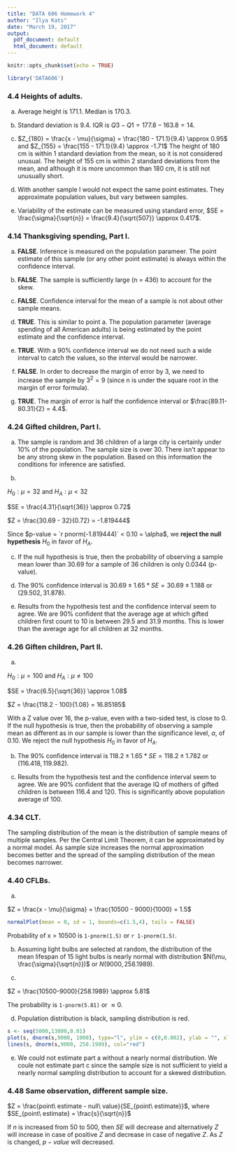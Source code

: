 ```yaml
---
title: "DATA 606 Homework 4"
author: "Ilya Kats"
date: "March 19, 2017"
output:
  pdf_document: default
  html_document: default
---
```


```r
knitr::opts_chunk$set(echo = TRUE)
```

```r
library('DATA606')
```

### 4.4 Heights of adults.

a. Average height is $171.1$. Median is $170.3$. 


b. Standard deviation is $9.4$. IQR is $Q3-Q1 = 177.8-163.8 = 14$. 


c. $Z_{180} = \frac{x - \mu}{\sigma} = \frac{180 - 171.1}{9.4} \approx 0.95$ and $Z_{155} = \frac{155 - 171.1}{9.4} \approx -1.71$
The height of 180 cm is within 1 standard deviation from the mean, so it is not considered unusual. The height of 155 cm is within 2 standard deviations from the mean, and although it is more uncommon than 180 cm, it is still not unusually short.


d. With another sample I would not expect the same point estimates. They approximate population values, but vary between samples. 


e. Variability of the estimate can be measured using standard error, $SE = \frac{\sigma}{\sqrt{n}} = \frac{9.4}{\sqrt{507}} \approx 0.417$.


### 4.14 Thanksgiving spending, Part I.

a. **FALSE**. Inference is measured on the population parameer. The point estimate of this sample (or any other point estimate) is always within the confidence interval.


b. **FALSE**. The sample is sufficiently large (n = 436) to account for the skew.


c. **FALSE**. Confidence interval for the mean of a sample is not about other sample means.


d. **TRUE**. This is similar to point a. The population parameter (average spending of all American adults) is being estimated by the point estimate and the confidence interval.


e. **TRUE**. With a 90% confidence interval we do not need such a wide interval to catch the values, so the interval would be narrower.


f. **FALSE**. In order to decrease the margin of error by 3, we need to increase the sample by $3^2 = 9$ (since n is under the square root in the margin of error formula).


g. **TRUE**. The margin of error is half the confidence interval or $\frac{89.11-80.31}{2} = 4.4$.


### 4.24 Gifted children, Part I.

a. The sample is random and 36 children of a large city is certainly under 10% of the population. The sample size is over 30. There isn't appear to be any strong skew in the population. Based on this information the conditions for inference are satisfied. 


b. 

$H_0 : \mu = 32$ and $H_A : \mu < 32$

$SE = \frac{4.31}{\sqrt{36}} \approx 0.72$

$Z = \frac{30.69 - 32}{0.72} = -1.819444$

Since $p-value  = `r pnorm(-1.819444)` < 0.10 = \alpha$, we **reject the null hypethesis** $H_0$ in favor of $H_A$.


c. If the null hypothesis is true, then the probability of observing a sample mean lower than 30.69 for a sample of 36 children is only 0.0344 (p-value).


d. The 90% confidence interval is $30.69 \pm 1.65 * SE = 30.69 \pm 1.188$ or $(29.502, 31.878)$.


e. Results from the hypothesis test and the confidence interval seem to agree. We are 90% confident that the average age at which gifted children first count to 10 is between 29.5 and 31.9 months. This is lower than the average age for all children at 32 months.


### 4.26 Giften children, Part II.

a. 

$H_0 : \mu = 100$ and $H_A : \mu \neq 100$

$SE = \frac{6.5}{\sqrt{36}} \approx 1.08$

$Z = \frac{118.2 - 100}{1.08} = 16.85185$

With a Z value over 16, the p-value, even with a two-sided test, is close to 0. If the null hypothesis is true, then the probability of observing a sample mean as different as in our sample is lower than the significance level, $\alpha$, of 0.10. We reject the null hypothesis $H_0$ in favor of $H_A$.


b. The 90% confidence interval is $118.2 \pm 1.65 * SE = 118.2 \pm 1.782$ or $(116.418, 119.982)$.


c. Results from the hypothesis test and the confidence interval seem to agree. We are 90% confident that the average IQ of mothers of gifted children is between 116.4 and 120. This is significantly above population average of 100. 


### 4.34 CLT.

The sampling distribution of the mean is the distribution of sample means of multiple samples. Per the Central Limit Theorem, it can be approximated by a normal model. As sample size increases the normal approximation becomes better and the spread of the sampling distribution of the mean becomes narrower.  

### 4.40 CFLBs.

a. 

$Z = \frac{x - \mu}{\sigma} = \frac{10500 - 9000}{1000} = 1.5$

```r
normalPlot(mean = 0, sd = 1, bounds=c(1.5,4), tails = FALSE)
```

Probability of x > 10500 is `1-pnorm(1.5)` or `r 1-pnorm(1.5)`.

b. Assuming light bulbs are selected at random, the distribution of the mean lifespan of 15 light bulbs is nearly normal with distribution $N(\mu, \frac{\sigma}{\sqrt{n}})$ or $N(9000, 258.1989)$.


c. 

$Z = \frac{10500-9000}{258.1989} \approx 5.81$

The probability is `1-pnorm(5.81)` or $\approx 0$.


d. Population distribution is black, sampling distribution is red.

```r
s <- seq(5000,13000,0.01)
plot(s, dnorm(s,9000, 1000), type="l", ylim = c(0,0.002), ylab = "", xlab = "Lifespan (hours)")
lines(s, dnorm(s,9000, 258.1989), col="red")
```


e. We could not estimate part a without a nearly normal distribution. We coule not estimate part c since the sample size is not sufficient to yield a nearly normal sampling distribution to account for a skewed distribution.


### 4.48 Same observation, different sample size. 

$Z = \frac{point\ estimate - null\ value}{SE_{point\ estimate}}$, where $SE_{point\ estimate} = \frac{s}{\sqrt{n}}$


If $n$ is increased from $50$ to $500$, then $SE$ will decrease and alternatively $Z$ will increase in case of positive $Z$ and decrease in case of negative $Z$. As $Z$ is changed, $p-value$ will decreased.